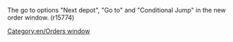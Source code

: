 The go to options "Next depot", "Go to" and "Conditional Jump" in the new order window. (r15774)
[[Category:en/Orders window]]
